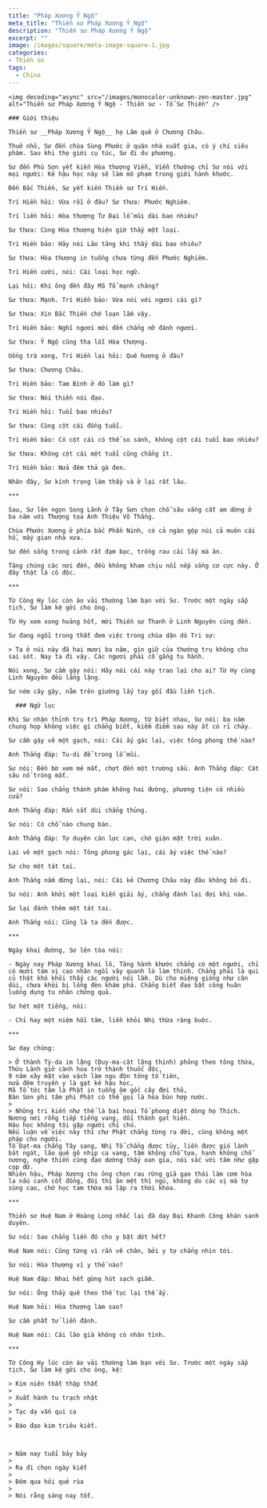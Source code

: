 ```yaml
---
title: "Pháp Xương Ỷ Ngộ"
meta_title: "Thiền sư Pháp Xương Ỷ Ngộ"
description: "Thiền sư Pháp Xương Ỷ Ngộ"
excerpt: ""
image: /images/square/meta-image-square-1.jpg
categories:
- Thiền sư
tags:
  - China
---
```


<div className="grid xl:grid-cols-8 lg:grid-cols-8 md:grid-cols-2 sm:grid-cols-2 xs:grid-cols-1 gap-8 bg-body dark:bg-darkmode-body">

  <div className="lg:col-span-3 md:col-span-1">

    <img decoding="async" src="/images/monocolor-unknown-zen-master.jpg" alt="Thiền sư Pháp Xương Ỷ Ngộ - Thiền sư - Tổ Sư Thiền" />

    ### Giới thiệu

    Thiền sư __Pháp Xương Ỷ Ngộ__ họ Lâm quê ở Chương Châu.

    Thuở nhỏ, Sư đến chùa Sùng Phước ở quận nhà xuất gia, có ý chí siêu phàm. Sau khi thọ giới cụ túc, Sư đi du phương.

    Sư đến Phù Sơn yết kiến Hòa thượng Viễn, Viễn thường chỉ Sư nói với mọi người: Kẻ hậu học này sẽ làm mô phạm trong giới hành khước.

    Đến Bắc Thiền, Sư yết kiến Thiền sư Trí Hiền.

    Trí Hiền hỏi: Vừa rồi ở đâu? Sư thưa: Phước Nghiêm.

    Trí liền hỏi: Hòa thượng Tư Đại lỗ mũi dài bao nhiêu?

    Sư thưa: Cùng Hòa thượng hiện giờ thấy một loại.

    Trí Hiền bảo: Hãy nói Lão tăng khi thấy dài bao nhiêu?

    Sư thưa: Hòa thượng in tuồng chưa từng đến Phước Nghiêm.

    Trí Hiền cười, nói: Cái loại học ngữ.

    Lại hỏi: Khi ông đến đây Mã Tổ mạnh chăng?

    Sư thưa: Mạnh. Trí Hiền bảo: Vừa nói với ngươi cái gì?

    Sư thưa: Xin Bắc Thiền chớ loạn lắm vậy.

    Trí Hiền bảo: Nghĩ ngươi mới đến chẳng nỡ đánh ngươi.

    Sư thưa: Ỷ Ngộ cũng tha lỗi Hòa thượng.

    Uống trà xong, Trí Hiền lại hỏi: Quê hương ở đâu?

    Sư thưa: Chương Châu.

    Trí Hiền bảo: Tam Bình ở đó làm gì?

    Sư thưa: Nói thiền nói đạo.

    Trí Hiền hỏi: Tuổi bao nhiêu?

    Sư thưa: Cùng cột cái đồng tuổi.

    Trí Hiền bảo: Có cột cái có thể so sánh, không cột cái tuổi bao nhiêu?

    Sư thưa: Không cột cái một tuổi cũng chẳng ít.

    Trí Hiền bảo: Nửa đêm thả gà đen.

    Nhân đây, Sư kính trọng làm thầy và ở lại rất lâu.

    ***

    Sau, Sư lên ngọn Song Lãnh ở Tây Sơn chọn chỗ sâu vắng cất am dừng ở ba năm với Thượng tọa Anh Thiệu Võ Thắng.

    Chùa Phước Xương ở phía bắc Phần Ninh, có cả ngàn gộp núi cả muôn cái hồ, mấy gian nhà xưa.

    Sư đến sống trong cảnh rất đạm bạc, trồng rau cải lấy mà ăn.

    Tăng chúng các nơi đến, đều không kham chịu nổi nếp sống cơ cực này. Ở đây thật là cô độc.

    ***

    Từ Công Hy lúc còn áo vải thường làm bạn với Sư. Trước một ngày sắp tịch, Sư làm kệ gởi cho ông.

    Từ Hy xem xong hoảng hốt, mời Thiền sư Thanh ở Linh Nguyên cùng đến.

    Sư đang ngồi trong thất đem việc trong chùa dặn dò Tri sự:

    > Ta ở núi này đã hai mươi ba năm, gìn giữ của thường trụ không cho sai sót. Nay ta đi vậy. Các ngươi phải cố gắng tu hành.

    Nói xong, Sư cầm gậy nói: Hãy nói cái này trao lại cho ai? Từ Hy cùng Linh Nguyên đều lắng lặng.

    Sư ném cây gậy, nằm trên giường lấy tay gối đầu liền tịch.

  </div>

  <div className="lg:col-span-5 md:col-span-1">

      ### Ngữ lục

    Khi Sư nhận thỉnh trụ trì Pháp Xương, từ biệt nhau, Sư nói: ba năm chung họp không việc gì chẳng biết, kiểm điểm sau này ắt có rỉ chảy.

    Sư cầm gậy vẽ một gạch, nói: Cái ấy gác lại, việc tông phong thế nào?

    Anh Thắng đáp: Tu-di để trong lỗ mũi.

    Sư nói: Đến bờ xem mé mắt, chợt đến một trường sầu. Anh Thắng đáp: Cát sâu nổ tròng mắt.

    Sư nói: Sao chẳng thánh phàm không hai đường, phương tiện có nhiều cửa?

    Anh Thắng đáp: Rắn sắt dùi chẳng thủng.

    Sư nói: Có chỗ nào chung bàn.

    Anh Thắng đáp: Tự duyên căn lực cạn, chớ giận mặt trời xuân.

    Lại vẽ một gạch nói: Tông phong gác lại, cái ấy việc thế nào?

    Sư cho một tát tai.

    Anh Thắng nắm đứng lại, nói: Cái kẻ Chương Châu này đâu không bỏ đi.

    Sư nói: Anh khởi một loại kiến giải ấy, chẳng đánh lại đợi khi nào.

    Sư lại đánh thêm một tát tai.

    Anh Thắng nói: Cũng là ta đến được.

    ***

    Ngày khai đường, Sư lên tòa nói:

    - Ngày nay Pháp Xương khai lô, Tăng hành khước chẳng có một người, chỉ có mười tám vị cao nhân ngồi vây quanh lò làm thinh. Chẳng phải là qui củ thật khó khỏi thấy các người nói lầm. Dù cho miệng giống như cân dùi, chưa khỏi bị lồng đèn khám phá. Chẳng biết đao bặt công huân luống dụng tu nhân chứng quả.

    Sư hét một tiếng, nói:

    - Chỉ hay một niệm hồi tâm, liền khỏi Nhị thừa ràng buộc.

    ***

    Sư dạy chúng:

    > Ở thành Tỳ-da im lặng (Duy-ma-cật lặng thinh) phỏng theo tông thừa,
    Thứu Lãnh giở cành hoa trở thành thuốc độc,
    9 năm xây mặt vào vách làm ngu độn tông tổ tiên,
    nửa đêm truyền y là gạt kẻ hậu học,
    Mã Tổ tức tâm là Phật in tuồng ôm gốc cây đợi thỏ,
    Bàn Sơn phi tâm phi Phật có thể gọi là hòa bùn hợp nước.
    >
    > Những tri kiến như thế là bại hoại Tổ phong diệt dòng họ Thích.
    Nương nơi rỗng tiếp tiếng vang, dối thánh gạt hiền.
    Hậu học không tội gặp người chỉ chú.
    Nếu luận về việc này thì chư Phật chẳng từng ra đời, cũng không một pháp cho người.
    Tổ Đạt-ma chẳng Tây sang, Nhị Tổ chẳng được tủy, liền được gió lành bát ngát, lão quê gõ nhịp ca vang, tâm không chỗ tựa, hạnh không chỗ nương, nghe thiền cùng đạo dường thấy oan gia, nói sắc với tâm như gặp cọp dữ.
    Nhiên hậu, Pháp Xương cho ông chọn rau rừng giã gạo thái làm cơm hòa la nấu canh cốt đổng, đói thì ăn mệt thì ngủ, không do các vị mà tự sùng cao, chớ học tam thừa mà lập ra thời khóa.

    ***

    Thiền sư Huệ Nam ở Hoàng Long nhắc lại đã dạy Đại Khanh Công khán sanh duyên.

    Sư nói: Sao chẳng liền đó cho y bặt dứt hết?

    Huệ Nam nói: Cũng từng vì rắn vẽ chân, bởi y tự chẳng nhìn tới.

    Sư nói: Hòa thượng vì y thế nào?

    Huệ Nam đáp: Nhai hết gừng hút sạch giấm.

    Sư nói: Ông thầy quê theo thế tục lại thế ấy.

    Huệ Nam hỏi: Hòa thượng làm sao?

    Sư cầm phất tử liền đánh.

    Huệ Nam nói: Cái lão già không có nhân tình.

    ***

    Từ Công Hy lúc còn áo vải thường làm bạn với Sư. Trước một ngày sắp tịch, Sư làm kệ gởi cho ông, kệ:

    > Kim niên thất thập thất
    >
    > Xuất hành tu trạch nhật
    >
    > Tạc dạ vấn qui ca
    >
    > Báo đạo kim triêu kiết.



    > Năm nay tuổi bảy bảy
    >
    > Ra đi chọn ngày kiết
    >
    > Đêm qua hỏi quẻ rùa
    >
    > Nói rằng sáng nay tốt.

  </div>

</div>
